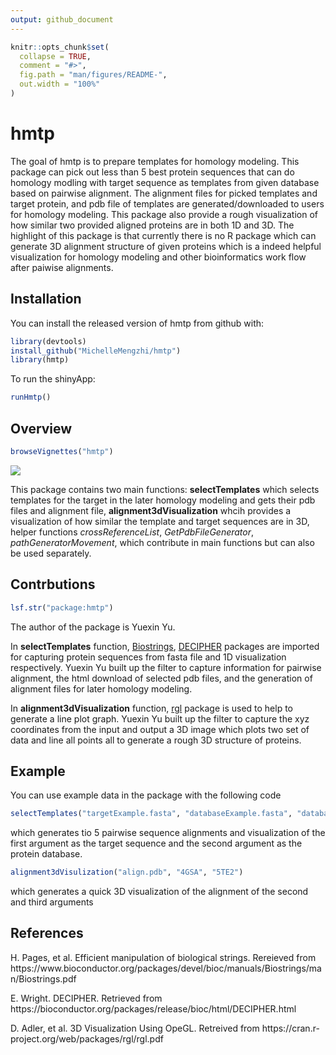 ```yaml
---
output: github_document
---
```


<!-- README.md is generated from README.Rmd. Please edit that file -->

```r
knitr::opts_chunk$set(
  collapse = TRUE,
  comment = "#>",
  fig.path = "man/figures/README-",
  out.width = "100%"
)
```

# hmtp

<!-- badges: start -->
<!-- badges: end -->

The goal of hmtp is to prepare templates for homology modeling. This package can pick out less than 5 best protein sequences that can do homology modling with target sequence as templates from given database based on pairwise alignment. The alignment files for picked templates and target protein, and pdb file of templates are generated/downloaded to users for homology modeling. This package also provide a rough visualization of how similar two provided aligned proteins are in both 1D and 3D. The highlight of this package is that currently there is no R package which can generate 3D alignment structure of given proteins which is a indeed helpful visualization for homology modeling and other bioinformatics work flow after paiwise alignments.

## Installation

You can install the released version of hmtp from github with:

``` r
library(devtools)
install_github("MichelleMengzhi/hmtp")
library(hmtp)
```

To run the shinyApp:

``` r
runHmtp()
``` 

## Overview

``` r
browseVignettes("hmtp") 
``` 

![](./inst/extdata/hmtp.png)

This package contains two main functions:
**selectTemplates** which selects templates for the target in the later homology modeling and gets their pdb files and alignment file, **alignment3dVisualization** whcih provides a visualization of how similar the template and target sequences are in 3D, helper functions *crossReferenceList*, *GetPdbFileGenerator*, *pathGeneratorMovement*, which contribute in main functions but can also be used separately.

## Contrbutions

``` r
lsf.str("package:hmtp")
``` 

The author of the package is Yuexin Yu. 

In **selectTemplates** function, [Biostrings](https://www.bioconductor.org/packages/devel/bioc/manuals/Biostrings/man/Biostrings.pdf), [DECIPHER](https://bioconductor.org/packages/release/bioc/html/DECIPHER.html) packages are imported for capturing protein sequences from fasta file and 1D visualization respectively. Yuexin Yu built up the filter to capture information for pairwise alignment, the html download of selected pdb files, and the generation of alignment files for later homology modeling.   

In **alignment3dVisualization** function, [rgl](https://cran.r-project.org/web/packages/rgl/rgl.pdf) package is used to help to generate a line plot graph. Yuexin Yu built up the filter to capture the xyz coordinates from the input and output a 3D image which plots two set of data and line all points all to generate a rough 3D structure of proteins. 

## Example

You can use example data in the package with the following code

``` r
selectTemplates("targetExample.fasta", "databaseExample.fasta", "databaseExample.txt")
```

which generates tio 5 pairwise sequence alignments and visualization of the first argument as the target sequence and the second argument as the protein database.


``` r
alignment3dVisulization("align.pdb", "4GSA", "5TE2")
``` 

which generates a quick 3D visualization of the alignment of the second and third arguments 

## References

H. Pages, et al. Efficient manipulation of biological strings. Rereieved from  https://www.bioconductor.org/packages/devel/bioc/manuals/Biostrings/man/Biostrings.pdf

E. Wright. DECIPHER. Retrieved from https://bioconductor.org/packages/release/bioc/html/DECIPHER.html

D. Adler, et al. 3D Visualization Using OpeGL. Retreived from https://cran.r-project.org/web/packages/rgl/rgl.pdf
